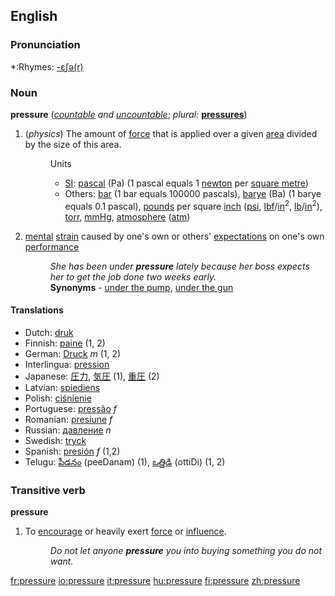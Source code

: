 ==English==

===Pronunciation===
*:Rhymes: [[Rhymes:English:-ɛʃə(r)|-ɛʃə(r)]]

===Noun===
'''pressure''' (''[[countable]] and [[uncountable]]''; ''plural:'' '''[[pressures]]''')

#(''physics'') The amount of [[force]] that is applied over a given [[area]] divided by the size of this area.
#:Units
#:*[[SI]]: [[pascal]] (Pa) (1 pascal equals 1 [[newton]] per [[square metre]])
#:*Others: [[bar]] (1 bar equals 100000 pascals), [[barye]] (Ba) (1 barye equals 0.1 pascal), [[pound]]s per square [[inch]] ([[psi]], [[lbf]]/[[in]]<sup>2</sup>, [[lb]]/[[in]]<sup>2</sup>), [[torr]], [[mmHg]], [[atmosphere]] ([[atm]])
#[[mental]] [[strain]] caused by one's own or others' [[expectation]]s on one's own [[performance]]
#:''She has been under '''pressure''' lately because her boss expects her to get the job done two weeks early.''
#:   '''Synonyms''' - [[under the pump]], [[under the gun]]

====Translations====
*Dutch: [[druk]]
*Finnish: [[paine]] (1, 2)
*German: [[Druck]] ''m'' (1, 2)
*Interlingua: [[pression]]
*Japanese: [[圧力]], [[気圧]] (1), [[重圧]] (2) 
*Latvian: [[spiediens]] {{m}}
*Polish: [[ciśnienie]] {{n}}
*Portuguese: [[pressão]] ''f''
*Romanian: [[presiune]] ''f''
*Russian: [[давление]] ''n''
*Swedish: [[tryck]]
*Spanish: [[presión]] ''f'' (1,2)
*Telugu: [[పీడనం]] (peeDanam) (1), [[ఒత్తిడి]] (ottiDi) (1, 2)

===Transitive verb===
'''pressure'''
#To [[encourage]] or heavily exert [[force]] or [[influence]].
#:''Do not let anyone '''pressure''' you into buying something you do not want.''

[[fr:pressure]]
[[io:pressure]]
[[it:pressure]]
[[hu:pressure]]
[[fi:pressure]]
[[zh:pressure]]
